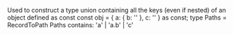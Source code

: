 Used to construct a type union containing all the keys (even if nested) of an object defined as const
const obj = { a: { b: '' }, c: '' } as const;
type Paths = RecordToPath<typeof obj>
Paths contains: 'a' | 'a.b' | 'c'
